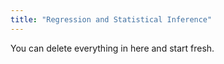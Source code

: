 ```yaml
---
title: "Regression and Statistical Inference"
---
```


::: callout-note
You can delete everything in here and start fresh.
:::